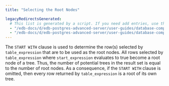 ```yaml
---
title: "Selecting the Root Nodes"

legacyRedirectsGenerated:
  # This list is generated by a script. If you need add entries, use the `legacyRedirects` key.
  - "/edb-docs/d/edb-postgres-advanced-server/user-guides/database-compatibility-for-oracle-developers-guide/13/selecting_the_root_nodes.html"
  - "/edb-docs/d/edb-postgres-advanced-server/user-guides/database-compatibility-for-oracle-developers-guide/latest/selecting_the_root_nodes.html"
---
```


<div id="selecting_the_root_nodes" class="registered_link"></div>

The `START WITH` clause is used to determine the row(s) selected by `table_expression` that are to be used as the root nodes. All rows selected by `table_expression` where `start_expression` evaluates to true become a root node of a tree. Thus, the number of potential trees in the result set is equal to the number of root nodes. As a consequence, if the `START WITH` clause is omitted, then every row returned by `table_expression` is a root of its own tree.
